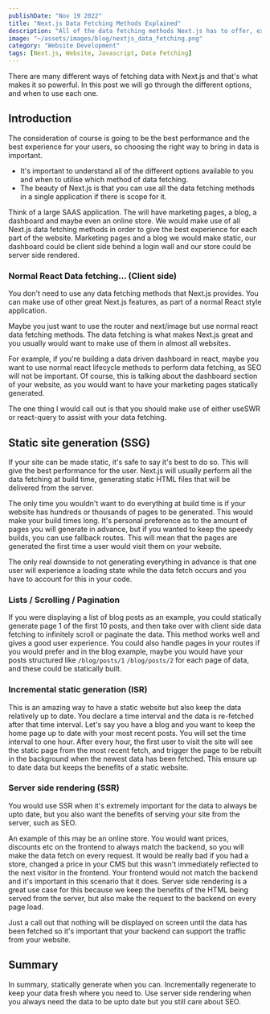 ```yaml
---
publishDate: "Nov 19 2022"
title: "Next.js Data Fetching Methods Explained"
description: "All of the data fetching methods Next.js has to offer, explained. When to use different data fetching methods in Next.js."
image: "~/assets/images/blog/nextjs_data_fetching.png"
category: "Website Development"
tags: [Next.js, Website, Javascript, Data Fetching]
---
```


There are many different ways of fetching data with Next.js and that's what makes it so powerful. In this post we will go through the different options, and when to use each one.

## Introduction

The consideration of course is going to be the best performance and the best experience for your users, so choosing the right way to bring in data is important.

- It's important to understand all of the different options available to you and
  when to utilise which method of data fetching.
- The beauty of Next.js is that you can use all the data fetching methods in a single
  application if there is scope for it.

Think of a large SAAS application. The will have marketing pages, a blog, a dashboard and maybe even an online store. We would make use of all Next.js data fetching methods in order to give the best experience for each part of the website. Marketing pages and a blog we would make static, our dashboard could be client side behind a login wall and our store could be server side rendered.

### Normal React Data fetching... (Client side)

You don't need to use any data fetching methods that Next.js provides. You can make use of other great Next.js features, as part of a normal React style application.

Maybe you just want to use the router and next/image but use normal react data fetching methods. The data fetching is what makes Next.js great and you usually would want to make use of them in almost all websites.

For example, if you're building a data driven dashboard in react, maybe you want to use normal react lifecycle methods to perform data fetching, as SEO will not be important. Of course, this is talking about the dashboard section of your website, as you would want to have your marketing pages statically generated.

The one thing I would call out is that you should make use of either useSWR or react-query to assist with your data fetching.

## Static site generation (SSG)

If your site can be made static, it's safe to say it's best to do so. This will give the best performance for the user. Next.js will usually perform all the data fetching at build time, generating static HTML files that will be delivered from the server.

The only time you wouldn't want to do everything at build time is if your website has hundreds or thousands of pages to be generated. This would make your build times long. It's personal preference as to the amount of pages you will generate in advance, but if you wanted to keep the speedy builds, you can use fallback routes. This will mean that the pages are generated the first time a user would visit them on your website.

The only real downside to not generating everything in advance is that one user will experience a loading state while the data fetch occurs and you have to account for this in your code.

### Lists / Scrolling / Pagination

If you were displaying a list of blog posts as an example, you could statically generate page 1 of the first 10 posts, and then take over with client side data fetching to infinitely scroll or paginate the data. This method works well and gives a good user experience. You could also handle pages in your routes if you would prefer and in the blog example, maybe you would have your posts structured like `/blog/posts/1` `/blog/posts/2` for each page of data, and these could be statically built.

### Incremental static generation (ISR)

This is an amazing way to have a static website but also keep the data relatively up to date. You declare a time interval and the data is re-fetched after that time interval. Let's say you have a blog and you want to keep the home page up to date with your most recent posts. You will set the time interval to one hour. After every hour, the first user to visit the site will see the static page from the most recent fetch, and trigger the page to be rebuilt in the background when the newest data has been fetched. This ensure up to date data but keeps the benefits of a static website.

### Server side rendering (SSR)

You would use SSR when it's extremely important for the data to always be upto date, but you also want the benefits of serving your site from the server, such as SEO.

An example of this may be an online store. You would want prices, discounts etc on the frontend to always match the backend, so you will make the data fetch on every request. It would be really bad if you had a store, changed a price in your CMS but this wasn't immediately reflected to the next visitor in the frontend. Your frontend would not match the backend and it's important in this scenario that it does. Server side rendering is a great use case for this because we keep the benefits of the HTML being served from the server, but also make the request to the backend on every page load.

Just a call out that nothing will be displayed on screen until the data has been fetched so it's important that your backend can support the traffic from your website.

## Summary

In summary, statically generate when you can. Incrementally regenerate to keep your data fresh where you need to. Use server side rendering when you always need the data to be upto date but you still care about SEO.
